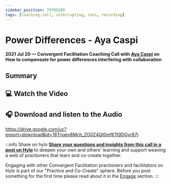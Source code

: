 ```yaml
---
sidebar_position: 79789280
tags: [coaching-call, interrupting, roni, recording]
---
```



# Power Differences - Aya Caspi

**2021 Jul 20 — Convergent Facilitation Coaching Call with [Aya Caspi](/about#aya-caspi) on How to compensate for power differences interfering with collaboration**

## Summary

## 💻 Watch the Video

<LiteYouTubeEmbed
              id="iFi86UKy-QE"
              params="autoplay=1&autohide=1&showinfo=0&rel=0"
              title="Convergent Facilitation Coaching Call with Aya Caspi"
              poster="maxresdefault"
              webp
            />


## 🎧 Download and listen to the Audio

  https://drive.google.com/uc?export=download&id=18Tnqev8Mch_ZO0Z4Ql0mf6Tt9DGyr87j


:::info Share on hylo
**[Share your questions and insights from this call in a post on Hylo](https://www.hylo.com/groups/convergent-facilitation/create/post?newPostType=discussion)** to deepen your own and others' learning and support weaving a web of practioners that learn and co-create together.

Engaging with other Convergent Facilitation practioners and faciliitators on Hylo is part of our "Practice and Co-Create" sphere. Before you post something for the first time please read about it in the [Engage](/engage/spheres-for-engaging) section.
:::
